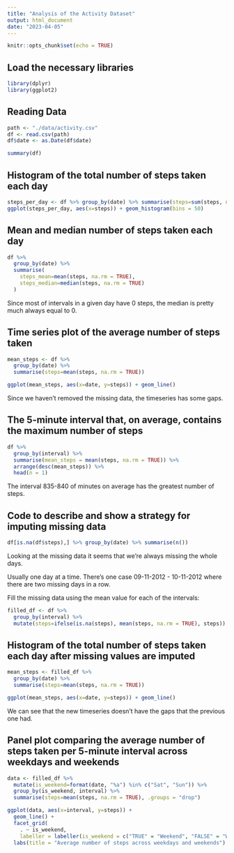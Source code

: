 ```yaml
---
title: "Analysis of the Activity Dataset"
output: html_document
date: "2023-04-05"
---
```


```r
knitr::opts_chunk$set(echo = TRUE)
```

## Load the necessary libraries

```r
library(dplyr)
library(ggplot2)
```

## Reading Data 

```r
path <- "./data/activity.csv"
df <- read.csv(path)
df$date <- as.Date(df$date)

summary(df)
```


## Histogram of the total number of steps taken each day

```r
steps_per_day <- df %>% group_by(date) %>% summarise(steps=sum(steps, na.rm = TRUE))
ggplot(steps_per_day, aes(x=steps)) + geom_histogram(bins = 50)

```

## Mean and median number of steps taken each day

```r
df %>%
  group_by(date) %>% 
  summarise(
    steps_mean=mean(steps, na.rm = TRUE), 
    steps_median=median(steps, na.rm = TRUE)
  ) 
```

Since most of intervals in a given day have 0 steps, the median is pretty much
always equal to 0. 


## Time series plot of the average number of steps taken

```r
mean_steps <- df %>%
  group_by(date) %>% 
  summarise(steps=mean(steps, na.rm = TRUE)) 

ggplot(mean_steps, aes(x=date, y=steps)) + geom_line()
```

Since we haven't removed the missing data, the timeseries has some gaps.

## The 5-minute interval that, on average, contains the maximum number of steps

```r
df %>%
  group_by(interval) %>%
  summarise(mean_steps = mean(steps, na.rm = TRUE)) %>%
  arrange(desc(mean_steps)) %>%
  head(n = 1)
```

The interval 835-840 of minutes on average has the greatest number of steps.


## Code to describe and show a strategy for imputing missing data

```r
df[is.na(df$steps),] %>% group_by(date) %>% summarise(n())
```

Looking at the missing data it seems that we're always missing the whole days.

Usually one day at a time. There's one case 09-11-2012 - 10-11-2012 where there 
are two missing days in a row. 

Fill the missing data using the mean value for each  of the intervals:

```r
filled_df <- df %>%
  group_by(interval) %>% 
  mutate(steps=ifelse(is.na(steps), mean(steps, na.rm = TRUE), steps))
```

## Histogram of the total number of steps taken each day after missing values are imputed

```r
mean_steps <- filled_df %>%
  group_by(date) %>% 
  summarise(steps=mean(steps, na.rm = TRUE)) 

ggplot(mean_steps, aes(x=date, y=steps)) + geom_line()
```

We can see that the new timeseries doesn't have the gaps that the previous
one had.


## Panel plot comparing the average number of steps taken per 5-minute interval across weekdays and weekends

```r
data <- filled_df %>%
  mutate(is_weekend=format(date, "%a") %in% c("Sat", "Sun")) %>%
  group_by(is_weekend, interval) %>%
  summarise(steps=mean(steps, na.rm = TRUE), .groups = "drop") 

ggplot(data, aes(x=interval, y=steps)) + 
  geom_line() + 
  facet_grid(
    . ~ is_weekend, 
    labeller = labeller(is_weekend = c("TRUE" = "Weekend", "FALSE" = "Weekday"))) +
  labs(title = "Average number of steps across weekdays and weekends")
```

